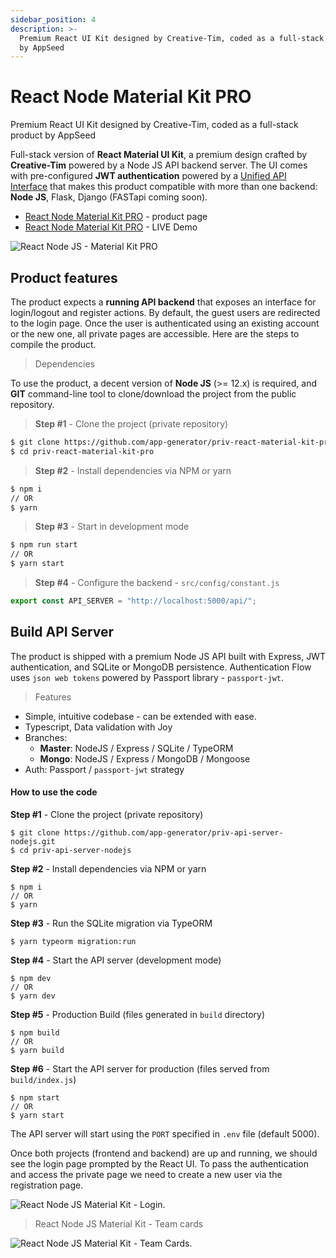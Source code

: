```yaml
---
sidebar_position: 4
description: >-
  Premium React UI Kit designed by Creative-Tim, coded as a full-stack product
  by AppSeed
---
```


# React Node Material Kit PRO

<SubHeading> Premium React UI Kit designed by Creative-Tim, coded as a full-stack product by AppSeed </SubHeading>

Full-stack version of **React Material UI Kit**, a premium design crafted by **Creative-Tim** powered by a Node JS API backend server. The UI comes with pre-configured **JWT authentication** powered by a [Unified API Interface](../../boilerplate-code/api-server/api-unified-definition.md) that makes this product compatible with more than one backend: **Node JS**, Flask, Django (FASTapi coming soon).

- [React Node Material Kit PRO](https://appseed.us/product/react-node-js-material-kit-pro) - product page
- [React Node Material Kit PRO](https://react-node-js-material-kit-pro.appseed-srv1.com/) - LIVE Demo

![React Node JS - Material Kit PRO](../../../static/assets/react-node-js-material-kit-pro-xs.jpg)

## Product features

The product expects a **running API backend** that exposes an interface for login/logout and register actions. By default, the guest users are redirected to the login page. Once the user is authenticated using an existing account or the new one, all private pages are accessible. Here are the steps to compile the product.

> Dependencies

To use the product, a decent version of **Node JS** (>= 12.x) is required, and **GIT** command-line tool to clone/download the project from the public repository.

> **Step #1** - Clone the project (private repository)

```bash
$ git clone https://github.com/app-generator/priv-react-material-kit-pro.git
$ cd priv-react-material-kit-pro
```

> **Step #2** - Install dependencies via NPM or yarn

```bash
$ npm i
// OR
$ yarn
```

> **Step #3** - Start in development mode

```bash
$ npm run start
// OR
$ yarn start
```

> **Step #4** - Configure the backend - `src/config/constant.js`

```javascript
export const API_SERVER = "http://localhost:5000/api/";
```

## Build API Server

The product is shipped with a premium Node JS API built with Express, JWT authentication, and SQLite or MongoDB persistence. Authentication Flow uses `json web tokens` powered by Passport library - `passport-jwt`.

> Features

- Simple, intuitive codebase - can be extended with ease.
- Typescript, Data validation with Joy
- Branches:
  - **Master**: NodeJS / Express / SQLite / TypeORM
  - **Mongo**: NodeJS / Express / MongoDB / Mongoose
- Auth: Passport / `passport-jwt` strategy

#### How to use the code

**Step #1** - Clone the project (private repository)

```
$ git clone https://github.com/app-generator/priv-api-server-nodejs.git
$ cd priv-api-server-nodejs
```

**Step #2** - Install dependencies via NPM or yarn

```
$ npm i
// OR
$ yarn
```

**Step #3** - Run the SQLite migration via TypeORM

```
$ yarn typeorm migration:run
```

**Step #4** - Start the API server (development mode)

```
$ npm dev
// OR
$ yarn dev
```

**Step #5** - Production Build (files generated in `build` directory)

```
$ npm build
// OR
$ yarn build
```

**Step #6** - Start the API server for production (files served from `build/index.js`)

```
$ npm start
// OR
$ yarn start
```

The API server will start using the `PORT` specified in `.env` file (default 5000).

Once both projects (frontend and backend) are up and running, we should see the login page prompted by the React UI. To pass the authentication and access the private page we need to create a new user via the registration page.

![React Node JS Material Kit - Login. ](../../../static/assets/react-node-js-material-kit-pro-login-xs.jpg)

> React Node JS Material Kit - Team cards

![React Node JS Material Kit - Team Cards.](../../../static/assets/react-node-js-material-kit-pro-users-xs.jpg)
